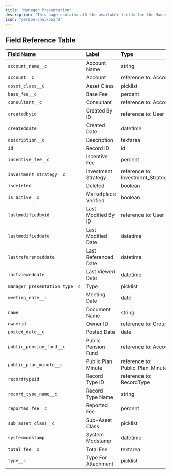```yaml
---
title: "Manager Presentation"
description: "This page contains all the available fields for the Manager Presentation object in the Dakota system."
icon: "person-chalkboard"
---
```


## Field Reference Table

| Field Name | Label | Type | Length |
|:-----------|:------|:-----|:-------|
| `account_name__c` | Account Name | string | 1300 |
| `account__c` | Account | reference to: Account | 18 |
| `asset_class__c` | Asset Class | picklist | 255 |
| `base_fee__c` | Base Fee | percent | 0 |
| `consultant__c` | Consultant | reference to: Account | 18 |
| `createdbyid` | Created By ID | reference to: User | 18 |
| `createddate` | Created Date | datetime | 0 |
| `description__c` | Description | textarea | 32768 |
| `id` | Record ID | id | 18 |
| `incentive_fee__c` | Incentive Fee | percent | 0 |
| `investment_strategy__c` | Investment Strategy | reference to: Investment_Strategy__c | 18 |
| `isdeleted` | Deleted | boolean | 0 |
| `is_active__c` | Marketplace Verified | boolean | 0 |
| `lastmodifiedbyid` | Last Modified By ID | reference to: User | 18 |
| `lastmodifieddate` | Last Modified Date | datetime | 0 |
| `lastreferenceddate` | Last Referenced Date | datetime | 0 |
| `lastvieweddate` | Last Viewed Date | datetime | 0 |
| `manager_presentation_type__c` | Type | picklist | 255 |
| `meeting_date__c` | Meeting Date | date | 0 |
| `name` | Document Name | string | 80 |
| `ownerid` | Owner ID | reference to: Group | 18 |
| `posted_date__c` | Posted Date | date | 0 |
| `public_pension_fund__c` | Public Pension Fund | reference to: Account | 18 |
| `public_plan_minute__c` | Public Plan Minute | reference to: Public_Plan_Minute__c | 18 |
| `recordtypeid` | Record Type ID | reference to: RecordType | 18 |
| `record_type_name__c` | Record Type Name | string | 1300 |
| `reported_fee__c` | Reported Fee | percent | 0 |
| `sub_asset_class__c` | Sub-Asset Class | picklist | 255 |
| `systemmodstamp` | System Modstamp | datetime | 0 |
| `total_fee__c` | Total Fee | textarea | 255 |
| `type__c` | Type For Attachment | picklist | 255 | 
